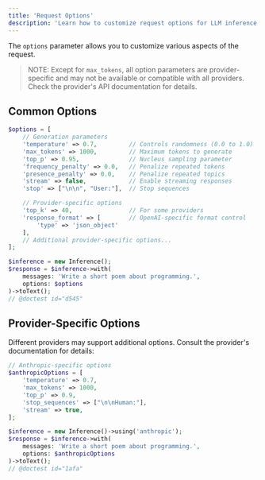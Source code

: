 ```yaml
---
title: 'Request Options'
description: 'Learn how to customize request options for LLM inference in Polyglot.'
---
```


The `options` parameter allows you to customize various aspects of the request.

> NOTE: Except for `max_tokens`, all option parameters are provider-specific and may not be available or compatible with all providers.
> Check the provider's API documentation for details.


## Common Options

```php
$options = [
    // Generation parameters
    'temperature' => 0.7,         // Controls randomness (0.0 to 1.0)
    'max_tokens' => 1000,         // Maximum tokens to generate
    'top_p' => 0.95,              // Nucleus sampling parameter
    'frequency_penalty' => 0.0,   // Penalize repeated tokens
    'presence_penalty' => 0.0,    // Penalize repeated topics
    'stream' => false,            // Enable streaming responses
    'stop' => ["\n\n", "User:"],  // Stop sequences

    // Provider-specific options
    'top_k' => 40,                // For some providers
    'response_format' => [        // OpenAI-specific format control
        'type' => 'json_object'
    ],
    // Additional provider-specific options...
];

$inference = new Inference();
$response = $inference->with(
    messages: 'Write a short poem about programming.',
    options: $options
)->toText();
// @doctest id="d545"
```



## Provider-Specific Options

Different providers may support additional options. Consult the provider's documentation for details:

```php
// Anthropic-specific options
$anthropicOptions = [
    'temperature' => 0.7,
    'max_tokens' => 1000,
    'top_p' => 0.9,
    'stop_sequences' => ["\n\nHuman:"],
    'stream' => true,
];

$inference = new Inference()->using('anthropic');
$response = $inference->with(
    messages: 'Write a short poem about programming.',
    options: $anthropicOptions
)->toText();
// @doctest id="1afa"
```
